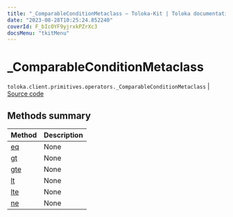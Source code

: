```yaml
---
title: "_ComparableConditionMetaclass — Toloka-Kit | Toloka documentation"
date: "2023-08-28T10:25:24.852240"
coverId: F_bIcOYF9yjrxkPZrXc3
docsMenu: "tkitMenu"
---
```


# _ComparableConditionMetaclass

`toloka.client.primitives.operators._ComparableConditionMetaclass` | [Source code](https://github.com/Toloka/toloka-kit/blob/v1.2.1/src/client/primitives/operators.py#L137)

## Methods summary

| Method | Description |
| :------| :-----------|
[eq](/docs/toloka-kit/reference/toloka.client.primitives.operators._ComparableConditionMetaclass.eq)| None
[gt](/docs/toloka-kit/reference/toloka.client.primitives.operators._ComparableConditionMetaclass.gt)| None
[gte](/docs/toloka-kit/reference/toloka.client.primitives.operators._ComparableConditionMetaclass.gte)| None
[lt](/docs/toloka-kit/reference/toloka.client.primitives.operators._ComparableConditionMetaclass.lt)| None
[lte](/docs/toloka-kit/reference/toloka.client.primitives.operators._ComparableConditionMetaclass.lte)| None
[ne](/docs/toloka-kit/reference/toloka.client.primitives.operators._ComparableConditionMetaclass.ne)| None